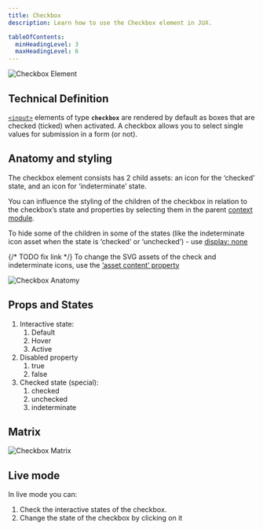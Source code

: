 ```yaml
---
title: Checkbox
description: Learn how to use the Checkbox element in JUX.

tableOfContents:
  minHeadingLevel: 3
  maxHeadingLevel: 6
---
```



<Image src={checkboxElement} alt="Checkbox Element" />

## Technical Definition

[`<input>`](https://developer.mozilla.org/en-US/docs/Web/HTML/Element/input) elements of type **`checkbox`** are rendered by default as boxes that are checked (ticked) when activated. A checkbox allows you to select single values for submission in a form (or not).

## Anatomy and styling

The checkbox element consists has 2 child assets: an icon for the ‘checked’ state, and an icon for ‘indeterminate’ state.

You can influence the styling of the children of the checkbox in relation to the checkbox’s state and properties by selecting them in the parent [context module](/designers/dynamic-design-panel/props-and-variants).

To hide some of the children in some of the states (like the indeterminate icon asset when the state is ‘checked’ or ‘unchecked’) - use [display: none](/designers/dynamic-design-panel/layout)

{/* TODO fix link */}
To change the SVG assets of the check and indeterminate icons, use the [‘asset content’ property](/#)

<Image src={checkboxAnatomy} alt="Checkbox Anatomy" />

## Props and States

1. Interactive state:
    1. Default
    2. Hover
    3. Active
2. Disabled property
    1. true
    2. false
3. Checked state (special):
    1. checked
    2. unchecked
    3. indeterminate

## Matrix

<Image src={checkboxMatrix} alt="Checkbox Matrix" />

## Live mode

In live mode you can:

1. Check the interactive states of the checkbox.
2. Change the state of the checkbox by clicking on it